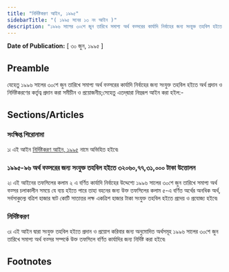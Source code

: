 ```yaml
---
title: "নির্দিষ্টকরণ আইন, ১৯৯৫"
sidebarTitle: "( ১৯৯৫ সনের ১৩ নং আইন )"
description: "১৯৯৬ সালের ৩০শে জুন তারিখে সমাপ্য অর্থ বত্সরের কার্যাদি নির্বাহের জন্য সংযুক্ত তহবিল হইতে অর্থ প্রদান ও নির্দিষ্টকরণের কর্তৃত্ব প্রদানের জন্য প্রণীত আইন৷"
---
```


**Date of Publication:** [ ৩০ জুন, ১৯৯৫ ]

## Preamble

যেহেতু ১৯৯৬ সালের ৩০শে জুন তারিখে সমাপ্য অর্থ বত্সরের কার্যাদি নির্বাহের জন্য সংযুক্ত তহবিল হইতে অর্থ প্রদান ও নির্দিষ্টকরণের কর্তৃত্ব প্রদান করা সমীচীন ও প্রয়োজনীয়;সেহেতু এতদ্‌দ্বারা নিম্নরূপ আইন করা হইল:-

## Sections/Articles

### সংক্ষিপ্ত শিরোনামা

১৷ এই আইন [নির্দিষ্টকরণ আইন, ১৯৯৫](/act-797.html "নির্দিষ্টকরণ আইন, ১৯৯৫") নামে অভিহিত হইবে৷

### ১৯৯৫-৯৬ অর্থ বত্সরের জন্য সংযুক্ত তহবিল হইতে ৩২০৬০,৭৭,৩১,০০০ টাকা উত্তোলন

২৷ এই আইনের তফসিলের কলাম ২ এ বর্ণিত কার্যাদি নির্বাহের উদ্দেশ্যে ১৯৯৬ সালের ৩০শে জুন তারিখে সমাপ্য অর্থ বত্সর চলাকালীন সময়ে যে ব্যয় হইতে পারে তাহা বহনের জন্য উক্ত তফসিলের কলাম ৫-এ বর্ণিত অর্থের অনধিক অর্থ, সর্বসাকুল্যে বত্রিশ হাজার ষাট কোটি সাতাত্তর লক্ষ একত্রিশ হাজার টাকা সংযুক্ত তহবিল হইতে প্রদেয় ও প্রযোজ্য হইবে৷

### নির্দিষ্টকরণ

৩৷ এই আইন দ্বারা সংযুক্ত তহবিল হইতে প্রদান ও প্রয়োগ করিবার জন্য অনুমোদিত অর্থসমূহ ১৯৯৬ সালের ৩০শে জুন তারিখে সমাপ্য অর্থ বত্সর সম্পর্কে উক্ত তফসিলে বর্ণিত কার্যাদির জন্য নির্দিষ্ট করা হইবে৷

## Footnotes
